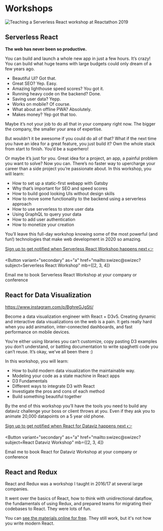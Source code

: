 
# Workshops

![Teaching a Serverless React workshop at Reactathon 2019](../images/swizec-workshop-25.jpg)

## Serverless React

**The web has never been so productive.**

You can build and launch a whole new app in just a few hours. It’s crazy! You can build what huge teams with large budgets could only dream of a few years ago.

- Beautiful UI? Got that.
- Great SEO? Yep. Easy.
- Amazing lighthouse speed scores? You got it.
- Running heavy code on the backend? Done.
- Saving user data? Yepp.
- Works on mobile? Of course.
- What about an offline PWA? Absolutely.
- Makes money? Yep got that too.

Maybe it’s not your job to do all that in your company right now. The bigger the company, the smaller your area of expertise.

But wouldn’t it be awesome if you could do all of that? What if the next time you have an idea for a great feature, you just build it? Own the whole stack from start to finish. You’d be a superhero!

Or maybe it’s just for you. Great idea for a project, an app, a painful problem you want to solve? Now you can. There’s no faster way to upercharge your career than a side project you’re passionate about. In this workshop, you will learn:

- How to set up a static-first webapp with Gatsby
- Why that’s important for SEO and speed scores
- How to build good looking UIs without design skills
- How to move some functionality to the backend using a serverless approach
- How to use serverless to store user data
- Using GraphQL to query your data
- How to add user authentication
- How to monetize your creation

You’ll leave this full-day workshop knowing some of the most powerful (and fun!) technologies that make web development in 2020 so amazing.

[Sign up to get notified when Serverless React Workshop happens next 👉](https://swizec.com/letters)

<Button
  variant="secondary"
  as="a"
  href="mailto:swizec@swizec?subject=Serverless React Workshop"
  mb={[2, 3, 4]}
>
  Email me to book Serverless React Workshop at your company or conference
</Button>

## React for Data Visualization

https://www.instagram.com/p/BghreGJgStj/

Become a data visualization engineer with React + D3v5. Creating dynamic and interactive data visualizations on the web is a pain. It gets really hard when you add animation, inter-connected dashboards, and fast performance on mobile devices.

You’re either using libraries you can’t customize, copy pasting D3 examples you don’t understand, or battling documentation to write spaghetti code you can’t reuse. It’s okay, we’ve all been there :)

In this workshop, you will learn:

- How to build modern data visualization the maintainable way.
- Modeling your code as a state machine in React apps
- D3 Fundamentals
- Different ways to integrate D3 with React
- Investigate the pros and cons of each method
- Build something beautiful together

By the end of this workshop you’ll have the tools you need to build any dataviz challenge your boss or client throws at you. Even if they ask you to animate 20,000 datapoints on a 5 year old phone.

[Sign up to get notified when React for Dataviz happens next 👉](https://reactfordataviz.com)

<Button
  variant="secondary"
  as="a"
  href="mailto:swizec@swizec?subject=React Dataviz Workshop"
  mb={[2, 3, 4]}
>
  Email me to book React for Dataviz Workshop at your company or conference
</Button>

## React and Redux

React and Redux was a workshop I taught in 2016/17 at several large companies.

It went over the basics of React, how to think with unidirectional dataflow, the fundamentals of using Redux, and prepared teams for migrating their codebases to React. They were lots of fun.

You can [see the materials online for free](https://reactworkshop.co/). They still work, but it's not how you write modern React.
